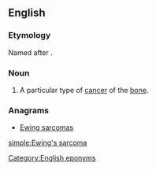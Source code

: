 ==English==
{{wikipedia}}

===Etymology===
Named after {{w|James Ewing}}.

===Noun===
{{en-noun|head=[[Ewing]]'s [[sarcoma]]}}

# {{cx|pathology|lang=en}} A particular type of [[cancer]] of the [[bone]].

===Anagrams===
* [[Ewing sarcomas#English|Ewing sarcomas]]

[[Category:English eponyms]]

[[simple:Ewing's sarcoma]]